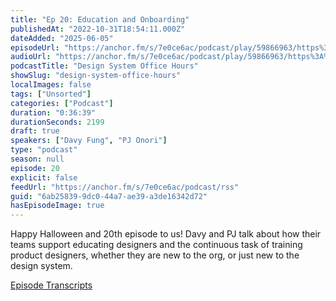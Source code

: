 ```yaml
---
title: "Ep 20: Education and Onboarding"
publishedAt: "2022-10-31T18:54:11.000Z"
dateAdded: "2025-06-05"
episodeUrl: "https://anchor.fm/s/7e0ce6ac/podcast/play/59866963/https%3A%2F%2Fd3ctxlq1ktw2nl.cloudfront.net%2Fstaging%2F2022-9-31%2Fa53e4791-b643-d246-a309-5be79d125999.mp3"
audioUrl: "https://anchor.fm/s/7e0ce6ac/podcast/play/59866963/https%3A%2F%2Fd3ctxlq1ktw2nl.cloudfront.net%2Fstaging%2F2022-9-31%2Fa53e4791-b643-d246-a309-5be79d125999.mp3"
podcastTitle: "Design System Office Hours"
showSlug: "design-system-office-hours"
localImages: false
tags: ["Unsorted"]
categories: ["Podcast"]
duration: "0:36:39"
durationSeconds: 2199
draft: true
speakers: ["Davy Fung", "PJ Onori"]
type: "podcast"
season: null
episode: 20
explicit: false
feedUrl: "https://anchor.fm/s/7e0ce6ac/podcast/rss"
guid: "6ab25839-9dc0-44a7-ae39-a3de16342d72"
hasEpisodeImage: true
---
```

Happy Halloween and 20th episode to us! Davy and PJ talk about how their teams support educating designers and the continuous task of training product designers, whether they are new to the org, or just new to the design system.

[Episode Transcripts](https://docs.google.com/document/d/1eBPOj7pQJBKCsc4uWlMM1XwwfTOLiK7Av_qEbwu2F_M/edit?usp=sharing)
